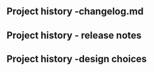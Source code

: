 
## Project history -changelog.md


## Project history - release notes


## Project history -design choices

